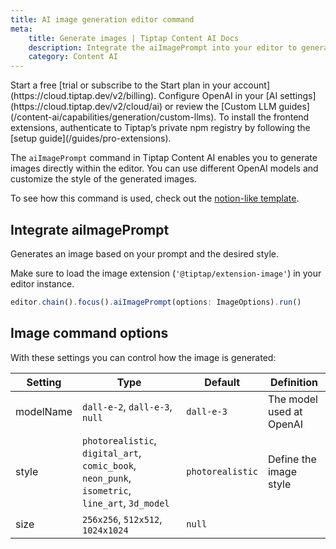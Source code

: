 ```yaml
---
title: AI image generation editor command
meta:
    title: Generate images | Tiptap Content AI Docs
    description: Integrate the aiImagePrompt into your editor to generate images with AI with a custom prompt and style. More in the docs!
    category: Content AI
---
```


<Requirements>
    <RequirementItem label="1. Activate trial or subscribe">
        Start a free [trial or subscribe to the Start plan in your account](https://cloud.tiptap.dev/v2/billing).
    </RequirementItem>
    <RequirementItem label="2. Integrate an AI provider">
        Configure OpenAI in your [AI settings](https://cloud.tiptap.dev/v2/cloud/ai) or review the [Custom LLM guides](/content-ai/capabilities/generation/custom-llms).
    </RequirementItem>
    <RequirementItem label="3. Install from private registry">
        To install the frontend extensions, authenticate to Tiptap’s private npm registry by following the [setup guide](/guides/pro-extensions).
    </RequirementItem>
</Requirements>

The `aiImagePrompt` command in Tiptap Content AI enables you to generate images directly within the editor. You can use different OpenAI models and customize the style of the generated images.

To see how this command is used, check out the [notion-like template](https://templates.tiptap.dev/).

## Integrate aiImagePrompt

Generates an image based on your prompt and the desired style.

Make sure to load the image extension (`'@tiptap/extension-image'`) in your editor instance.

```js
editor.chain().focus().aiImagePrompt(options: ImageOptions).run()
```

## Image command options

With these settings you can control how the image is generated:

| Setting   | Type                                                                                            | Default          | Definition               |
| --------- | ----------------------------------------------------------------------------------------------- | ---------------- | ------------------------ |
| modelName | `dall-e-2`, `dall-e-3`, `null`                                                                  | `dall-e-3`       | The model used at OpenAI |
| style     | `photorealistic`, `digital_art`, `comic_book`, `neon_punk`, `isometric`, `line_art`, `3d_model` | `photorealistic` | Define the image style   |
| size      | `256x256`, `512x512`, `1024x1024`                                                               | `null`           |
